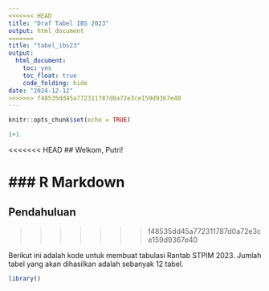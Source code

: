 ```yaml
---
<<<<<<< HEAD
title: "Draf Tabel IBS 2023"
output: html_document
=======
title: "tabel_ibs23"
output: 
  html_document:
    toc: yes
    toc_float: true
    code_folding: hide
date: "2024-12-12"
>>>>>>> f48535dd45a772311787d0a72e3ce159d9367e40
---
```


```r
knitr::opts_chunk$set(echo = TRUE)

1+1
```

<<<<<<< HEAD
## Welkom, Putri! 

### R Markdown
=======
## Pendahuluan
>>>>>>> f48535dd45a772311787d0a72e3ce159d9367e40

Berikut ini adalah kode untuk membuat tabulasi Rantab STPIM 2023. Jumlah tabel yang akan dihasilkan adalah sebanyak 12 tabel.


```r
library()
```


